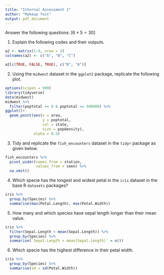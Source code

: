```yaml
---
title: "Internal Assessment 1"
author: "Makeup Test"
output: pdf_document
---
```


\begin{center}
{\Large ECON03SEC1}\\
{\Large Department of Economics}\\
{\Large Presidency University, Kolkata}\\
{\large Full Marks: 30}\\
{\large 14/12/2022}
\end{center}


Answer the following questions: [$6 \times 5 = 30$]


1. Explain the following codes and their outputs.
```r
a2 <- matrix(1:9, nrow = 3)
colnames(a2) <- c("A", "B", "C")

a2[c(TRUE, FALSE, TRUE), c("B", "A")]
```


2. Using the `midwest` dataset in the `ggplot2` package, replicate the following plot.

```r
options(scipen = 999)
library(tidyverse)
data(midwest)
midwest %>% 
  filter(poptotal >= 0 & poptotal <= 500000) %>% 
ggplot()+
  geom_point(aes(x = area,
                 y = poptotal,
                 col = state,
                 size = popdensity), 
             alpha = 0.5)
```

3. Tidy and replicate the `fish_encounters` dataset in the `tidyr` package as given below.

```r
fish_encounters %>% 
  pivot_wider(names_from = station,
              values_from = seen) %>% 
  na.omit()  
```

4. Which specie has the longest and widest petal in the `iris` dataset in the base R `datasets` packages?
```r
iris %>% 
  group_by(Species) %>% 
  summarise(max(Petal.Length), max(Petal.Width))
```

5. How many and which species have sepal length longer than their mean value.
```r
iris %>% 
  filter(Sepal.Length > mean(Sepal.Length)) %>% 
  group_by(Species) %>% 
  summarise(`Sepal.Length > mean(Sepal.Length)` = n())
```

6. Which specie has the highest difference in their petal width.
```r
iris %>% 
  group_by(Species) %>% 
  summarise(sd = sd(Petal.Width))
```

